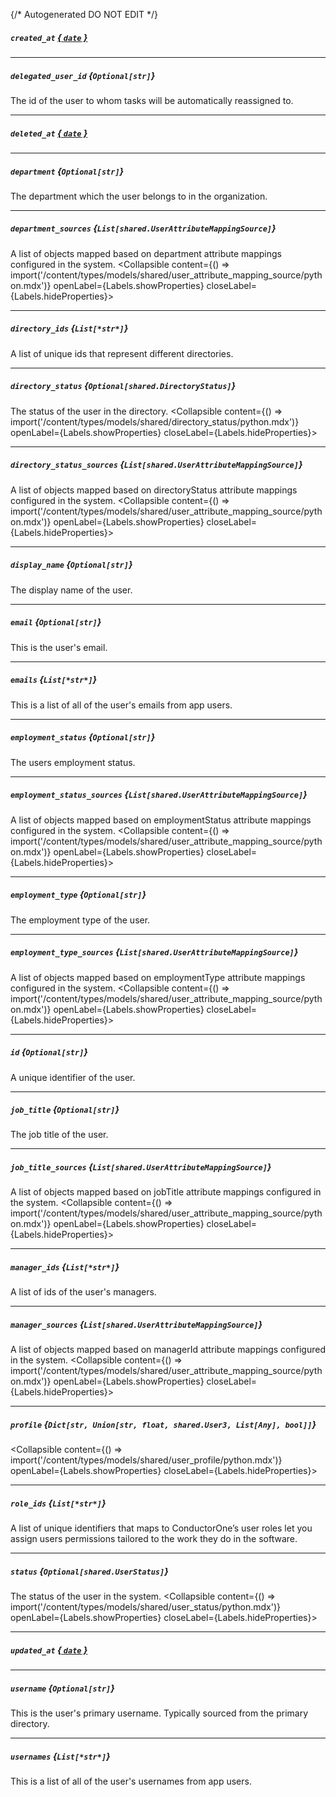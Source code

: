 {/* Autogenerated DO NOT EDIT  */}

##### `created_at` [*{ `date` }*](https://docs.python.org/3/library/datetime.html#date-objects)

---
##### `delegated_user_id` *{`Optional[str]`}*
The id of the user to whom tasks will be automatically reassigned to.

---
##### `deleted_at` [*{ `date` }*](https://docs.python.org/3/library/datetime.html#date-objects)

---
##### `department` *{`Optional[str]`}*
The department which the user belongs to in the organization.

---
##### `department_sources` *{`List[shared.UserAttributeMappingSource]`}*
A list of objects mapped based on department attribute mappings configured in the system.
<Collapsible content={() => import('/content/types/models/shared/user_attribute_mapping_source/python.mdx')} openLabel={Labels.showProperties} closeLabel={Labels.hideProperties}>
</Collapsible>

---
##### `directory_ids` *{`List[*str*]`}*
A list of unique ids that represent different directories.

---
##### `directory_status` *{`Optional[shared.DirectoryStatus]`}*
The status of the user in the directory.
<Collapsible content={() => import('/content/types/models/shared/directory_status/python.mdx')} openLabel={Labels.showProperties} closeLabel={Labels.hideProperties}>
</Collapsible>

---
##### `directory_status_sources` *{`List[shared.UserAttributeMappingSource]`}*
A list of objects mapped based on directoryStatus attribute mappings configured in the system.
<Collapsible content={() => import('/content/types/models/shared/user_attribute_mapping_source/python.mdx')} openLabel={Labels.showProperties} closeLabel={Labels.hideProperties}>
</Collapsible>

---
##### `display_name` *{`Optional[str]`}*
The display name of the user.

---
##### `email` *{`Optional[str]`}*
This is the user's email.

---
##### `emails` *{`List[*str*]`}*
This is a list of all of the user's emails from app users.

---
##### `employment_status` *{`Optional[str]`}*
The users employment status.

---
##### `employment_status_sources` *{`List[shared.UserAttributeMappingSource]`}*
A list of objects mapped based on employmentStatus attribute mappings configured in the system.
<Collapsible content={() => import('/content/types/models/shared/user_attribute_mapping_source/python.mdx')} openLabel={Labels.showProperties} closeLabel={Labels.hideProperties}>
</Collapsible>

---
##### `employment_type` *{`Optional[str]`}*
The employment type of the user.

---
##### `employment_type_sources` *{`List[shared.UserAttributeMappingSource]`}*
A list of objects mapped based on employmentType attribute mappings configured in the system.
<Collapsible content={() => import('/content/types/models/shared/user_attribute_mapping_source/python.mdx')} openLabel={Labels.showProperties} closeLabel={Labels.hideProperties}>
</Collapsible>

---
##### `id` *{`Optional[str]`}*
A unique identifier of the user.

---
##### `job_title` *{`Optional[str]`}*
The job title of the user.

---
##### `job_title_sources` *{`List[shared.UserAttributeMappingSource]`}*
A list of objects mapped based on jobTitle attribute mappings configured in the system.
<Collapsible content={() => import('/content/types/models/shared/user_attribute_mapping_source/python.mdx')} openLabel={Labels.showProperties} closeLabel={Labels.hideProperties}>
</Collapsible>

---
##### `manager_ids` *{`List[*str*]`}*
A list of ids of the user's managers.

---
##### `manager_sources` *{`List[shared.UserAttributeMappingSource]`}*
A list of objects mapped based on managerId attribute mappings configured in the system.
<Collapsible content={() => import('/content/types/models/shared/user_attribute_mapping_source/python.mdx')} openLabel={Labels.showProperties} closeLabel={Labels.hideProperties}>
</Collapsible>

---
##### `profile` *{`Dict[str, Union[str, float, shared.User3, List[Any], bool]]`}*
<Collapsible content={() => import('/content/types/models/shared/user_profile/python.mdx')} openLabel={Labels.showProperties} closeLabel={Labels.hideProperties}>
</Collapsible>

---
##### `role_ids` *{`List[*str*]`}*
A list of unique identifiers that maps to ConductorOne’s user roles let you assign users permissions tailored to the work they do in the software.

---
##### `status` *{`Optional[shared.UserStatus]`}*
The status of the user in the system.
<Collapsible content={() => import('/content/types/models/shared/user_status/python.mdx')} openLabel={Labels.showProperties} closeLabel={Labels.hideProperties}>
</Collapsible>

---
##### `updated_at` [*{ `date` }*](https://docs.python.org/3/library/datetime.html#date-objects)

---
##### `username` *{`Optional[str]`}*
This is the user's primary username. Typically sourced from the primary directory.

---
##### `usernames` *{`List[*str*]`}*
This is a list of all of the user's usernames from app users.


